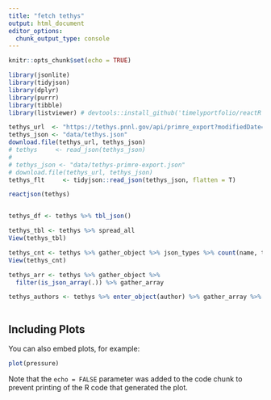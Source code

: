 ```yaml
---
title: "fetch tethys"
output: html_document
editor_options: 
  chunk_output_type: console
---
```


```r
knitr::opts_chunk$set(echo = TRUE)
```

```r
library(jsonlite)
library(tidyjson)
library(dplyr)
library(purrr)
library(tibble)
library(listviewer) # devtools::install_github('timelyportfolio/reactR')

tethys_url  <- "https://tethys.pnnl.gov/api/primre_export?modifiedDate=2020-06-01"
tethys_json <- "data/tethys.json"
download.file(tethys_url, tethys_json)
# tethys     <- read_json(tethys_json)
# 
# tethys_json <- "data/tethys-primre-export.json"
# download.file(tethys_url, tethys_json)
tethys_flt     <- tidyjson::read_json(tethys_json, flatten = T)

reactjson(tethys)


tethys_df <- tethys %>% tbl_json()

tethys_tbl <- tethys %>% spread_all
View(tethys_tbl)

tethys_cnt <- tethys %>% gather_object %>% json_types %>% count(name, type)
View(tethys_cnt)

tethys_arr <- tethys %>% gather_object %>% 
  filter(is_json_array(.)) %>% gather_array

tethys_authors <- tethys %>% enter_object(author) %>% gather_array %>% spread_all



```

## Including Plots

You can also embed plots, for example:

```r
plot(pressure)
```

Note that the `echo = FALSE` parameter was added to the code chunk to prevent printing of the R code that generated the plot.
